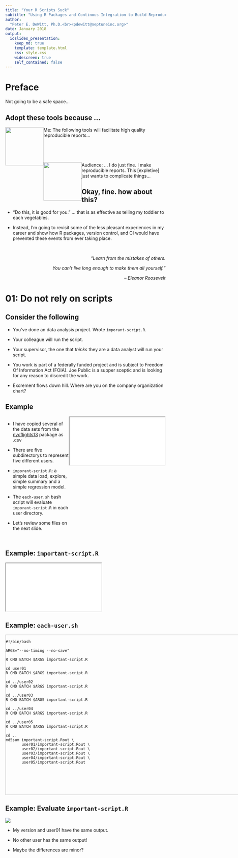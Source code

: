 ```yaml
---
title: "Your R Scripts Suck"
subtitle: "Using R Packages and Continous Integration to Build Reproducible Reports"
author:
  "Peter E. DeWitt, Ph.D.<br><pdewitt@neptuneinc.org>"
date: January 2018
output:
  ioslides_presentation:
    keep_md: true
    template: template.html
    css: style.css
    widescreen: true
    self_contained: false
---
```


# Preface
Not going to be a safe space...

## Adopt these tools because ...

<p>
  <img src="me.jpeg" width=120 height=120 style="float:left">
  Me: The following tools will facilitate high quality reproducible reports... 
</p>

<p>
&nbsp;
</p>
<p>
&nbsp;
</p>

<p>
  <img src="eyeroll.gif" width=120 height=120 align="top" style="float:left">
  Audience: ... I do just fine.  I make reproducible reports.  This [expletive]
  just wants to complicate things...
</p>

## Okay, fine. how about this?

* "Do this, it is good for you."  ... that is as effective as telling my toddler
  to each vegetables.

* Instead, I'm going to revisit some of the less pleasant experiences in my
  career and show how R packages, version control, and CI would have prevented
  these events from ever taking place.

&nbsp;
<p style="text-align:right"> *"Learn from the mistakes of others.* </p>
<p style="text-align:right"> *You can't live long enough to make them all yourself."* </p> 
<p style="text-align:right"> *-- Eleanor Roosevelt* </p>


# 01: Do not rely on scripts

## Consider the following

* You've done an data analysis project.  Wrote `imporant-script.R`.

* Your colleague will run the script.

* Your supervisor, the one that *thinks* they are a data analyst will run your
  script.

* You work is part of a federally funded project and is subject to Freedom Of
  Information Act (FOIA).  Joe Public is a supper sceptic and is looking for any
  reason to discredit the work.

* Excrement flows down hill.  Where are you on the company organization chart?

## Example

<div style="width: 100%; display: table;">
 <div style="display: table-row">
  <div id="leftcol" style="width: 50%; display: table-cell; vertical-align: top;">

* I have copied several of the data sets from the
  [nycflights13](https://cran.r-project.org/package=nycflights13) package as
  .csv

* There are five subdirectorys to represent five different users.
  
* `imporant-script.R`: a simple data load, explore, simple
  summary and a simple regression model.


* The `each-user.sh` bash script will evaluate `imporant-script.R` in each user
  directory.

* Let's review some files on the next slide.

</div> <!-- end id="leftcol" -->
<div id="rightcol" style="display: table-cell; vertical-align: top;">
<iframe src="../01-dont-rely-on-scripts/tree.html"></iframe>
</div> <!-- end id="rightcol"-->
</div> <!-- end table-row -->
</div>

## Example: `important-script.R`

<iframe src="../01-dont-rely-on-scripts/important-script.R"></iframe>

## Example: `each-user.sh`

<div style="height:500px;width:900px;border:1px solid #ccc;overflow:auto;">

    #!/bin/bash

    ARGS="--no-timing --no-save"

    R CMD BATCH $ARGS important-script.R 

    cd user01
    R CMD BATCH $ARGS important-script.R 

    cd ../user02
    R CMD BATCH $ARGS important-script.R 

    cd ../user03
    R CMD BATCH $ARGS important-script.R 

    cd ../user04
    R CMD BATCH $ARGS important-script.R 

    cd ../user05
    R CMD BATCH $ARGS important-script.R 

    cd ..  
    md5sum important-script.Rout \
           user01/important-script.Rout \
           user02/important-script.Rout \
           user03/important-script.Rout \
           user04/important-script.Rout \
           user05/important-script.Rout

</div>

## Example: Evaluate `important-script.R`

<img src="01-example-image-01.png">

* My version and user01 have the same output.

* No other user has the same output!

* Maybe the differences are minor?
